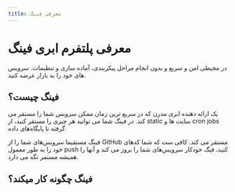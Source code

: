 ```yaml
---
title: معرفی فینگ
---
```


# معرفی پلتفرم ابری فینگ
در محیطی امن و سریع و بدون انجام مراحل پیکربندی، آماده سازی و تنظیمات. سرویس های خود را به بازار عرضه کنید.

## فینگ چیست؟
یک ارائه دهنده ابری مدرن که در سریع ترین زمان ممکن سرویس شما را مستقر می کند.
در فینگ شما می توانید هر چیزی را مستقر کنید، از static سایت ها و cron jobs گرفته تا پایگاه‌های داده

فینگ مستقیما سرویس‌های شما را از GitHub مستقر می کند. کافی ست که شما کدهای خود را به طور معمول push کنید، فیگ خودکار  سرویس‌های شما را بروز می کند و آنها را همیشه مستمر نگه می دارد.

## فینگ چگونه کار میکند؟

